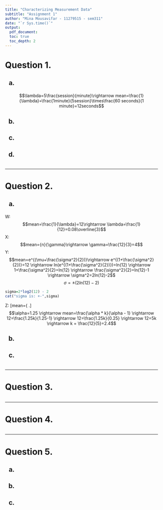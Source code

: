 ```yaml
---
title: "Characterizing Measurement Data"
subtitle: "Assignment 1"
author: "Mina Mousavifar - 11279515 - sem311"
date: "`r Sys.time()`"
output:
  pdf_document:
  toc: true
  toc_depth: 2
---
```


<h1>
Question 1.
</h1>

<h2>
a)
</h2>
<p>
$$\lambda=5\frac{session}{minute}\rightarrow mean=\frac{1}{\lambda}=\frac{1minute}{5session}\times\frac{60 seconds}{1 minute}=12seconds$$
</p>

<h2>
b)
</h2>
<p>

</p>

<h2>
c)
</h2>
<p>

</p>

<h2>
d)
</h2>
<p>

</p>
```r
  
```

***
<h1>
Question 2.
</h1>

<h2>
a)
</h2>
<p>
W:
$$mean=\frac{1}{\lambda}=12\rightarrow \lambda=\frac{1}{12}=0.08\overline{3}$$
X:
$$mean={n}{\gamma}\rightarrow \gamma=\frac{12}{3}=4$$
Y:
$$mean=e^{(\mu+\frac{\sigma^2}{2})}\rightarrow e^{(1+\frac{\sigma^2}{2})}=12 \rightarrow ln(e^{(1+\frac{\sigma^2}{2})})=ln(12) \rightarrow 1+\frac{\sigma^2}{2}=ln(12) \rightarrow \frac{\sigma^2}{2}=ln(12)-1 \rightarrow \sigma^2=2ln(12)-2$$
$$\sigma=\pm(2ln(12)-2)$$
```r
sigma=2*log2(12) - 2
cat("sigma is: +-",sigma)
```
Z:
\[mean=\left\{
                \begin{array}{ll}
                  \infty \quad for \quad  \alpha \leq1\\
                  \frac{\alpha * k}{\alpha - 1} \quad for \quad  \alpha >1
                \end{array}
              \right.\]
$$\alpha=1.25 \rightarrow mean=\frac{\alpha * k}{\alpha - 1} \rightarrow 12=\frac{1.25k}{1.25-1} \rightarrow 12=\frac{1.25k}{0.25} \rightarrow 12=5k \rightarrow k = \frac{12}{5}=2.4$$
</p>
<h2>
b)
</h2>
<p>

</p>
<h2>
c)
</h2>
<p>

</p>
```r

```


***
<h1>
Question 3.
</h1>

<p>

</p>

```r

```


***
<h1>
Question 4.
</h1>

<p>

</p>

```r

```


***
<h1>
Question 5.
</h1>

<h2>
a)
</h2>
<p>

</p>

<h2>
b)
</h2>
<p>

</p>

<h2>
c)
</h2>
<p>

</p>

```r

```


